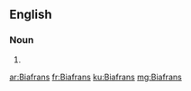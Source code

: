 ==English==

===Noun===
{{head|en|plural}}

# {{plural of|Biafran|lang=en}}

[[ar:Biafrans]]
[[fr:Biafrans]]
[[ku:Biafrans]]
[[mg:Biafrans]]